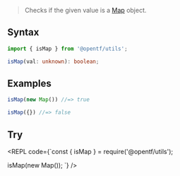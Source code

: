 
> Checks if the given value is a [Map](https://developer.mozilla.org/en-US/docs/Web/JavaScript/Reference/Global_Objects/Map) object.

## Syntax

```ts
import { isMap } from '@opentf/utils';

isMap(val: unknown): boolean;
```

## Examples

```ts
isMap(new Map()) //=> true

isMap({}) //=> false
```

## Try

<REPL code={`const { isMap } = require('@opentf/utils');

isMap(new Map());
`} />